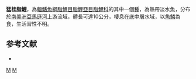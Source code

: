 {{Speciesbox 
| taxon = Charax tectifer
| status = NE
| status_system = IUCN3.1
| authority =  [[Cope|Cope]], 1870
| synonyms = *''Anacyrtus tectifer''<br /><small>Cope, 1870</small>
*''Moralesia tectifer''<br /><small>Cope, 1870</small>
*''Hydrolycus copei''<br /><small>Gill, 1870</small>
*''Charax copei''<br /><small>Gill, 1870</small>
}}
'''猛桂脂鯉'''，為[[輻鰭魚綱|輻鰭魚綱]][[脂鯉目|脂鯉目]][[脂鯉亞目|脂鯉亞目]][[脂鯉科|脂鯉科]]的其中一個[[種|種]]，為熱帶淡水魚，分布於[[南美洲|南美洲]][[亞馬遜河|亞馬遜河]]上游流域，體長可達10公分，棲息在底中層水域，以[[魚鱗|魚鱗]]為食，生活習性不明。

==参考文献==
{{refbegin}}
*{{FishBase_species|genus=Charax|species=tectifer|year=2013|month=11}}
{{refend}}

{{Taxonbar|from=Q5556980}}

[[Category:桂脂鯉屬|M]]
[[Category:1870年描述的鱼类|M]]


{{魚類小作品}}